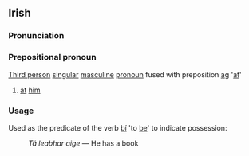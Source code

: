 ==Irish==
===Pronunciation===
{{IPA|[ˈeg&#690;ə]}}
===Prepositional pronoun===
[[Third person]] [[singular]] [[masculine]] [[pronoun]] fused with preposition [[ag]] '[[at]]'
#[[at]] [[him]]

===Usage===
Used as the predicate of the verb [[bí]] 'to [[be]]' to indicate possession:
:''Tá leabhar aige'' &mdash; He has a book